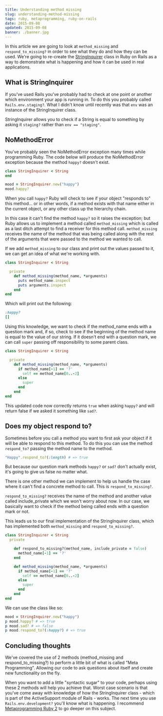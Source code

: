 ```yaml
---
title: Understanding method missing
slug: understanding-method-missing
tags: ruby, metaprogramming, ruby-on-rails
date: 2015-09-08
updated: 2015-09-08
banner: ./banner.jpg
---
```


In this article we are going to look at `method_missing` and `respond_to_missing?` in order to see what they do and how they can be used. We're going to re-create the [StringInquirer](https://github.com/rails/rails/blob/master/activesupport/lib/active_support/string_inquirer.rb) class in Ruby on Rails as a way to demonstrate what is happening and how it can be used in real applications.

## What is StringInquirer

If you've used Rails you've probably had to check at one point or another which environment your app is running in. To do this you probably called `Rails.env.staging?`. What I didn't know until recently was that `env` was an instance of the StringInquirer class.

StringInquirer allows you to check if a String is equal to something by asking it `staging?` rather than `env == "staging"`.

## NoMethodError

You've probably seen the NoMethodError exception many times while programming Ruby. The code below will produce the NoMethodError exception because the method `happy?` doesn't exist.

```ruby
class StringInquirer < String
end

mood = StringInquirer.new("happy")
mood.happy?
```

When you call `happy?` Ruby will check to see if your object "responds to" this method... or in other words, if a method exists with that name either in the current object, or any other class up the hierarchy chain.

In this case it can't find the method `happy?` so it raises the exception; but Ruby allows us to implement a method called `method_missing` which is called as a last ditch attempt to find a receiver for this method call. `method_missing` receives the name of the method that was being called along with the rest of the arguments that were passed to the method we wanted to call.

If we add `method_missing` to our class and print out the values passed to it, we can get an idea of what we're working with.

```ruby
class StringInquirer < String

  private
    def method_missing(method_name, *arguments)
      puts method_name.inspect
      puts arguments.inspect
    end
end
```

Which will print out the following:

```ruby
:happy?
[]
```

Using this knowledge, we want to check if the method_name ends with a question mark and, if so, check to see if the beginning of the method name is equal to the value of our string. If it doesn't end with a question mark, we can call `super` passing off responsibility to some parent class.

```ruby
class StringInquirer < String

  private
    def method_missing(method_name, *arguments)
      if method_name[-1] == '?'
        self == method_name[0..-2]
      else
        super
      end
    end
end
```

This updated code now correctly returns `true` when asking `happy?` and will return false if we asked it something like `sad?`.

## Does my object respond to?

Sometimes before you call a method you want to first ask your object if it will be able to respond to this method. To do this you can use the method `respond_to?` passing the method name to the method.

```ruby
"Happy".respond_to?(:length) # => true
```

But because our question mark methods `happy?` or `sad?` don't actually exist, it's going to give us false no matter what.

There is one other method we can implement to help us handle the case where it can't find a concrete method to call. This is `respond_to_missing?`.

`respond_to_missing?` receives the name of the method and another value called include_private which we won't worry about now. In our case, we basically want to check if the method being called ends with a question mark or not.

This leads us to our final implementation of the StringInquirer class, which has implemented both `method_missing` and `respond_to_missing?`.

```ruby
class StringInquirer < String
  private

    def respond_to_missing?(method_name, include_private = false)
      method_name[-1] == '?'
    end

    def method_missing(method_name, *arguments)
      if method_name[-1] == '?'
        self == method_name[0..-2]
      else
        super
      end
    end
end
```

We can use the class like so:

```ruby
mood = StringInquirer.new("happy")
p mood.happy? # => true
p mood.sad? # => false
p mood.respond_to?(:happy?) # => true
```

## Concluding thoughts

We've covered the use of 2 methods (method_missing and respond_to_missing?) to perform a little bit of what is called "Meta Programming". Allowing our code to ask questions about itself and create new functionality on the fly.

When you want to add a little "syntactic sugar" to your code, perhaps using these 2 methods will help you achieve that. Worst case scenario is that you've come away with knowledge of how the StringInquirer class - which is part of the ActiveSupport module of Rails - works. The next time you use `Rails.env.development?` you'll know what is happening. I recommend [Metaprogramming Ruby 2](https://amzn.to/2pyq8pm) to go deeper on this subject.
